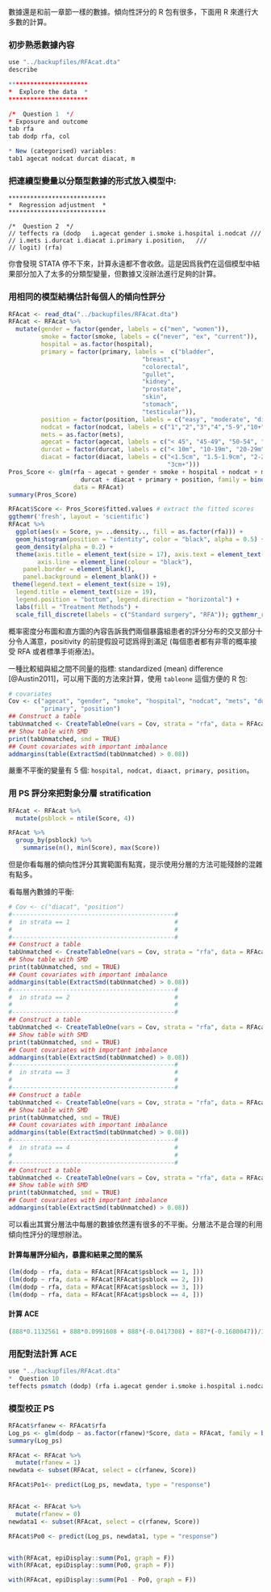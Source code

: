 
數據還是和前一章節一樣的數據。傾向性評分的 R 包有很多，下面用 R 來進行大多數的計算。

### 初步熟悉數據內容

```r
use "../backupfiles/RFAcat.dta" 
describe

**********************
*  Explore the data  *
**********************

/*  Question 1  */
* Exposure and outcome
tab rfa
tab dodp rfa, col

* New (categorised) variables: 
tab1 agecat nodcat durcat diacat, m

```


### 把連續型變量以分類型數據的形式放入模型中:  

```
***************************
*  Regression adjustment  *
***************************

/*  Question 2  */
// teffects ra (dodp   i.agecat gender i.smoke i.hospital i.nodcat ///
// i.mets i.durcat i.diacat i.primary i.position, 	///
// logit) (rfa)
```

你會發現 STATA 停不下來，計算永遠都不會收斂。這是因爲我們在這個模型中結果部分加入了太多的分類型變量，但數據又沒辦法進行足夠的計算。

### 用相同的模型結構估計每個人的傾向性評分


```r
RFAcat <- read_dta("../backupfiles/RFAcat.dta")
RFAcat <- RFAcat %>%
  mutate(gender = factor(gender, labels = c("men", "women")), 
         smoke = factor(smoke, labels = c("never", "ex", "current")),
         hospital = as.factor(hospital),
         primary = factor(primary, labels =  c("bladder", 
                                     "breast", 
                                     "colorectal",
                                     "gullet", 
                                     "kidney",
                                     "prostate",
                                     "skin",
                                     "stomach", 
                                     "testicular")),
         position = factor(position, labels = c("easy", "moderate", "difficult")),
         nodcat = factor(nodcat, labels = c("1","2","3","4","5-9","10+")),
         mets = as.factor(mets), 
         agecat = factor(agecat, labels = c("< 45", "45-49", "50-54", "55-59", "60-64","65+")), 
         durcat = factor(durcat, labels = c("< 10m", "10-19m", "20-29m", "30-39m", "40+m")), 
         diacat = factor(diacat, labels = c("<1.5cm", "1.5-1.9cm", "2-2.4cm", "2.5-2.9cm", 
                                            "3cm+")))
Pros_Score <- glm(rfa ~ agecat + gender + smoke + hospital + nodcat + mets + 
                    durcat + diacat + primary + position, family = binomial(link = logit), 
                  data = RFAcat)
summary(Pros_Score)
```

```r
RFAcat$Score <- Pros_Score$fitted.values # extract the fitted scores
ggthemr('fresh', layout = 'scientific')
RFAcat %>%
  ggplot(aes(x = Score, y= ..density.., fill = as.factor(rfa))) + 
  geom_histogram(position = "identity", color = "black", alpha = 0.5) +
  geom_density(alpha = 0.2) +
  theme(axis.title = element_text(size = 17), axis.text = element_text(size = 14),
        axis.line = element_line(colour = "black"),
    panel.border = element_blank(),
    panel.background = element_blank()) +
 theme(legend.text = element_text(size = 19), 
  legend.title = element_text(size = 19),
  legend.position = "bottom", legend.direction = "horizontal") +
  labs(fill = "Treatment Methods") + 
  scale_fill_discrete(labels = c("Standard surgery", "RFA")); ggthemr_reset()
```

概率密度分布圖和直方圖的內容告訴我們兩個暴露組患者的評分分布的交叉部分十分令人滿意，positivity 的前提假設可認爲得到滿足 (每個患者都有非零的概率接受 RFA 或者標準手術療法)。


一種比較組與組之間不同量的指標: standardized (mean) difference [@Austin2011]，可以用下面的方法來計算，使用 `tableone` 這個方便的 R 包: 

```r
# covariates
Cov <- c("agecat", "gender", "smoke", "hospital", "nodcat", "mets", "durcat", "diacat", 
         "primary", "position")
## Construct a table
tabUnmatched <- CreateTableOne(vars = Cov, strata = "rfa", data = RFAcat, test = FALSE)
## Show table with SMD
print(tabUnmatched, smd = TRUE)
## Count covariates with important imbalance
addmargins(table(ExtractSmd(tabUnmatched) > 0.08))
```

嚴重不平衡的變量有 5 個: `hospital, nodcat, diaact, primary, position`。

### 用 PS 評分來把對象分層 stratification

```r
RFAcat <- RFAcat %>%
  mutate(psblock = ntile(Score, 4))

RFAcat %>%
  group_by(psblock) %>%
    summarise(n(), min(Score), max(Score))
```

但是你看每層的傾向性評分其實範圍有點寬，提示使用分層的方法可能殘餘的混雜有點多。

看每層內數據的平衡: 

```r
# Cov <- c("diacat", "position")
#---------------------------------------------#
#  in strata == 1                             #
#                                             #
#---------------------------------------------#
## Construct a table
tabUnmatched <- CreateTableOne(vars = Cov, strata = "rfa", data = RFAcat[RFAcat$psblock == 1,], test = FALSE)
## Show table with SMD
print(tabUnmatched, smd = TRUE)
## Count covariates with important imbalance
addmargins(table(ExtractSmd(tabUnmatched) > 0.08))
#---------------------------------------------#
#  in strata == 2                             #
#                                             #
#---------------------------------------------#
## Construct a table
tabUnmatched <- CreateTableOne(vars = Cov, strata = "rfa", data = RFAcat[RFAcat$psblock == 2,], test = FALSE)
## Show table with SMD
print(tabUnmatched, smd = TRUE)
## Count covariates with important imbalance
addmargins(table(ExtractSmd(tabUnmatched) > 0.08))
#---------------------------------------------#
#  in strata == 3                             #
#                                             #
#---------------------------------------------#
## Construct a table
tabUnmatched <- CreateTableOne(vars = Cov, strata = "rfa", data = RFAcat[RFAcat$psblock == 3,], test = FALSE)
## Show table with SMD
print(tabUnmatched, smd = TRUE)
## Count covariates with important imbalance
addmargins(table(ExtractSmd(tabUnmatched) > 0.08))
#---------------------------------------------#
#  in strata == 4                             #
#                                             #
#---------------------------------------------#
## Construct a table
tabUnmatched <- CreateTableOne(vars = Cov, strata = "rfa", data = RFAcat[RFAcat$psblock == 4,], test = FALSE)
## Show table with SMD
print(tabUnmatched, smd = TRUE)
## Count covariates with important imbalance
addmargins(table(ExtractSmd(tabUnmatched) > 0.08))
```

可以看出其實分層法中每層的數據依然還有很多的不平衡。分層法不是合理的利用傾向性評分的理想辦法。

#### 計算每層評分組內，暴露和結果之間的關系

```r
(lm(dodp ~ rfa, data = RFAcat[RFAcat$psblock == 1, ]))
(lm(dodp ~ rfa, data = RFAcat[RFAcat$psblock == 2, ]))
(lm(dodp ~ rfa, data = RFAcat[RFAcat$psblock == 3, ]))
(lm(dodp ~ rfa, data = RFAcat[RFAcat$psblock == 4, ]))
```


#### 計算 ACE

```r
(888*0.1132561 + 888*0.0991608 + 888*(-0.0417308) + 887*(-0.1680047))/3551
```


### 用配對法計算 ACE




```r
use "../backupfiles/RFAcat.dta" 
*  Question 10  
teffects psmatch (dodp) (rfa i.agecat gender i.smoke i.hospital i.nodcat i.mets i.durcat i.diacat i.primary i.position, logit)
```

 
### 模型校正 PS

```r
RFAcat$rfanew <- RFAcat$rfa
Log_ps <- glm(dodp ~ as.factor(rfanew)*Score, data = RFAcat, family = binomial(link = "logit"))
summary(Log_ps)

RFAcat <- RFAcat %>%
  mutate(rfanew = 1)
newdata <- subset(RFAcat, select = c(rfanew, Score))

RFAcat$Po1<- predict(Log_ps, newdata, type = "response")


RFAcat <- RFAcat %>%
  mutate(rfanew = 0)
newdata1 <- subset(RFAcat, select = c(rfanew, Score))

RFAcat$Po0 <- predict(Log_ps, newdata1, type = "response")


with(RFAcat, epiDisplay::summ(Po1, graph = F))
with(RFAcat, epiDisplay::summ(Po0, graph = F))

with(RFAcat, epiDisplay::summ(Po1 - Po0, graph = F))
```


